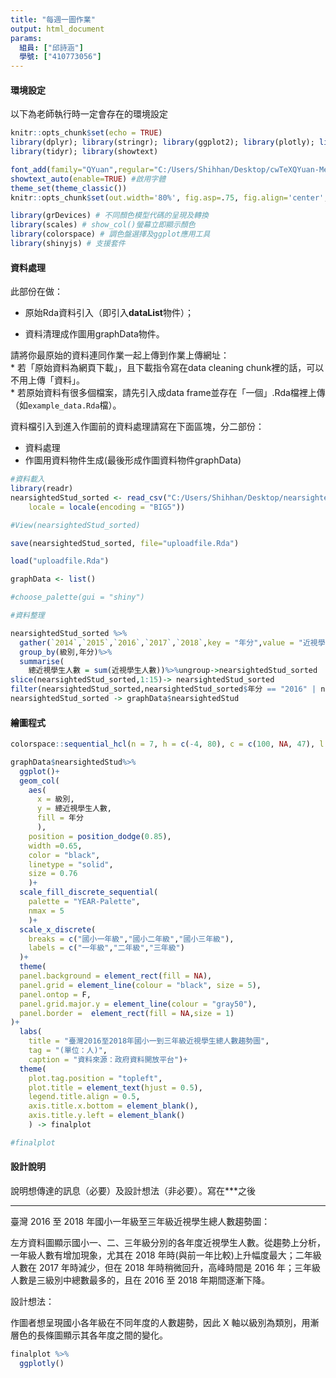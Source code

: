 ```yaml
---
title: "每週一圖作業"
output: html_document
params:
  組員: ["邱詩涵"]  
  學號: ["410773056"]
---
```


#### 環境設定

以下為老師執行時一定會存在的環境設定
```r
knitr::opts_chunk$set(echo = TRUE)
library(dplyr); library(stringr); library(ggplot2); library(plotly); library(lubridate); library(readr);
library(tidyr); library(showtext)

font_add(family="QYuan",regular="C:/Users/Shihhan/Desktop/cwTeXQYuan-Medium.ttf")
showtext_auto(enable=TRUE) #啟用字體
theme_set(theme_classic())
knitr::opts_chunk$set(out.width='80%', fig.asp=.75, fig.align='center', fig.showtext=T)

library(grDevices) # 不同顏色模型代碼的呈現及轉換
library(scales) # show_col()螢幕立即顯示顏色
library(colorspace) # 調色盤選擇及ggplot應用工具
library(shinyjs) # 支援套件
```

#### 資料處理

此部份在做：

  * 原始Rda資料引入（即引入**dataList**物件）；
  
  * 資料清理成作圖用graphData物件。

請將你最原始的資料連同作業一起上傳到作業上傳網址：  
  * 若「原始資料為網頁下載」，且下載指令寫在data cleaning chunk裡的話，可以不用上傳「資料」。  
  * 若原始資料有很多個檔案，請先引入成data frame並存在「一個」.Rda檔裡上傳（如`example_data.Rda`檔）。  

資料檔引入到進入作圖前的資料處理請寫在下面區塊，分二部份：

  * 資料處理  
  * 作圖用資料物件生成(最後形成作圖資料物件graphData)
  
```r
#資料載入 
library(readr)
nearsightedStud_sorted <- read_csv("C:/Users/Shihhan/Desktop/nearsighted_sorted.csv", 
    locale = locale(encoding = "BIG5"))

#View(nearsightedStud_sorted)

save(nearsightedStud_sorted, file="uploadfile.Rda")

load("uploadfile.Rda")

graphData <- list()

#choose_palette(gui = "shiny")

#資料整理

nearsightedStud_sorted %>%
  gather(`2014`,`2015`,`2016`,`2017`,`2018`,key = "年分",value = "近視學生人數")%>%
  group_by(級別,年分)%>%
  summarise(
    總近視學生人數 = sum(近視學生人數))%>%ungroup->nearsightedStud_sorted
slice(nearsightedStud_sorted,1:15)-> nearsightedStud_sorted
filter(nearsightedStud_sorted,nearsightedStud_sorted$年分 == "2016" | nearsightedStud_sorted$年分 == "2017"|nearsightedStud_sorted$年分 == "2018") -> nearsightedStud_sorted
nearsightedStud_sorted -> graphData$nearsightedStud

```

#### 繪圖程式
```r
colorspace::sequential_hcl(n = 7, h = c(-4, 80), c = c(100, NA, 47), l = c(55, 96), power = c(1, NA), register = "YEAR-Palette")

graphData$nearsightedStud%>%
  ggplot()+
  geom_col(
    aes(
      x = 級別,
      y = 總近視學生人數,
      fill = 年分
      ),
    position = position_dodge(0.85),
    width =0.65,
    color = "black",
    linetype = "solid",
    size = 0.76
    )+
  scale_fill_discrete_sequential(
    palette = "YEAR-Palette",
    nmax = 5
    )+
  scale_x_discrete(
    breaks = c("國小一年級","國小二年級","國小三年級"),
    labels = c("一年級","二年級","三年級")
  )+
  theme(
  panel.background = element_rect(fill = NA),
  panel.grid = element_line(colour = "black", size = 5),
  panel.ontop = F,
  panel.grid.major.y = element_line(colour = "gray50"),
  panel.border =  element_rect(fill = NA,size = 1)
)+
  labs(
    title = "臺灣2016至2018年國小一到三年級近視學生總人數趨勢圖",
    tag = "(單位：人)",
    caption = "資料來源：政府資料開放平台")+
  theme(
    plot.tag.position = "topleft",
    plot.title = element_text(hjust = 0.5),
    legend.title.align = 0.5,
    axis.title.x.bottom = element_blank(),
    axis.title.y.left = element_blank()
    ) -> finalplot

#finalplot
```

#### 設計說明
說明想傳達的訊息（必要）及設計想法（非必要）。寫在***之後

*** 
臺灣 2016 至 2018 年國小一年級至三年級近視學生總人數趨勢圖：

左方資料圖顯示國小一、二、三年級分別的各年度近視學生人數。從趨勢上分析，一年級人數有增加現象，尤其在 2018 年時(與前一年比較)上升幅度最大；二年級人數在 2017 年時減少，但在 2018 年時稍微回升，高峰時間是 2016 年；三年級人數是三級別中總數最多的，且在 2016 至 2018 年期間逐漸下降。

設計想法：

作圖者想呈現國小各年級在不同年度的人數趨勢，因此 X 軸以級別為類別，用漸層色的長條圖顯示其各年度之間的變化。
```r
finalplot %>%
  ggplotly()
```

